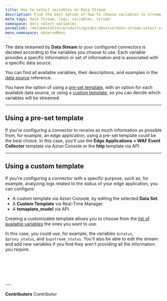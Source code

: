 ```yaml
---
title: How to select variables on Data Stream
description: Find the best option of how to choose variables to stream your data.
meta_tags: Data Stream, logs, variables, stream
namespace: docs_select_variables
permalink: /documentation/products/guides/observe/data-stream-select-variables/
menu_namespace: observeMenu
---
```



The data streamed by **Data Stream** to your configured connectors is decided according to the variables you choose to use. Each variable provides a specific information or set of information and is associated with a specific data source.

You can find all available variables, their descriptions, and examples in the [data source](/en/documentation/products/observe/data-stream/#data-sources) reference.

You have the option of using a [pre-set template](using-a-pre-set-template), with an option for each available data source, or using a [custom template](using-a-custom-template), so you can decide which variables will be streamed.

---

## Using a pre-set template

If you're configuring a connector to receive as much information as possible from, for example, an edge application, using a pre-set template could be the best choice. In this case, you'll use the **Edge Applications + WAF Event Collector** template via Azion Console or the **http** template via API.

<LinkButton outlined link="/en/documentation/products/guides/use-data-stream/" label="go to how to configure a stream guide" variant="secondary" />

---

## Using a custom template

If you're configuring a connector with a specific purpose, such as, for example, analyzing logs related to the status of your edge application, you can configure:

- A custom template via Azion Console, by editing the selected **Data Set**.
- A **Custom Template** via Real-Time Manager.
- A **temaplate_model** via API.

Creating a customizable template allows you to choose from the [list of available variables](/en/documentation/products/observe/data-stream/#data-sources) the ones you want to use.

In this case, you could use, for example, the variables `$status`, `$proxy_status`, and `$upstream_status`. You'll also be able to edit the stream and add new variables if you find they aren't providing all the information you require.

<LinkButton outlined link="/en/documentation/products/guides/data-stream-custom-template/" label="go to custom template via Azion Console guide" variant="secondary" /> <br /><br />

<LinkButton outlined link="https://api.azion.com/#e4586549-13a9-4bc2-a37e-9000e4588d9a" label="go to custom template api request" variant="secondary" />
<br /><br />
---


**Contributors** <ContributorList>Contributor</ContributorList>
